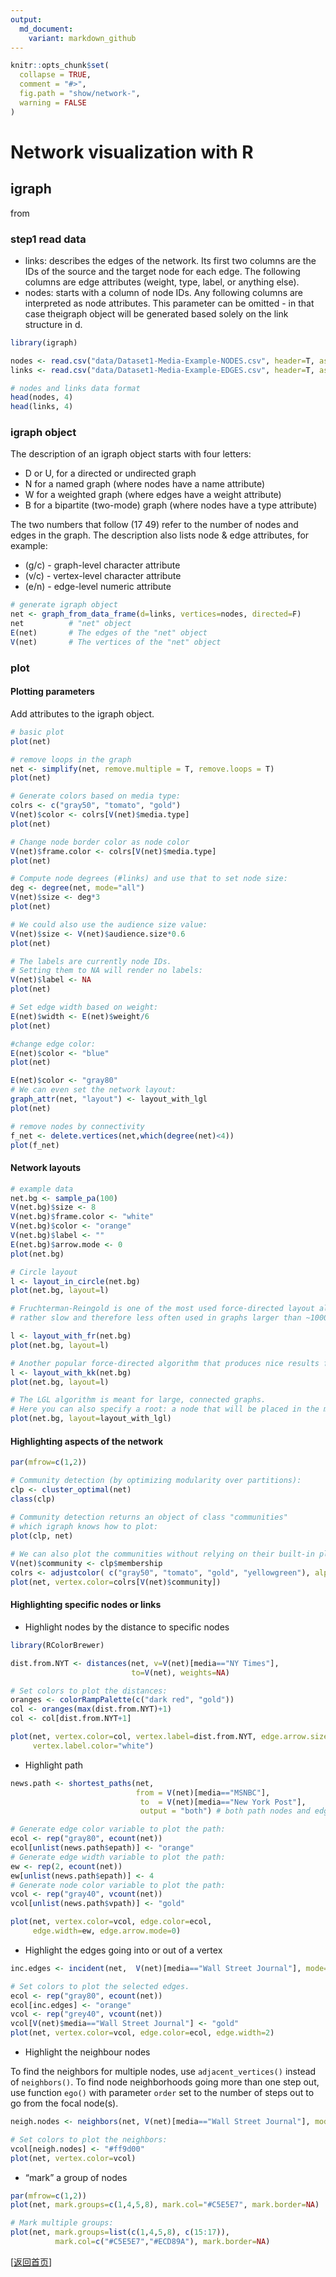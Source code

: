 ```yaml
---
output:
  md_document:
    variant: markdown_github
---
```


<!-- *.md is generated from *.Rmd. Please edit that file -->

```r
knitr::opts_chunk$set(
  collapse = TRUE,
  comment = "#>",
  fig.path = "show/network-",
  warning = FALSE
)
```

# Network visualization with R

## igraph

from [](http://kateto.net/network-visualization)


### step1 read data

- links: describes the edges of the network. Its first two columns are the IDs of the source and the target node for each edge. The following columns are edge attributes (weight, type, label, or anything else).
- nodes: starts with a column of node IDs. Any following columns are interpreted as node attributes. This parameter can be omitted - in that case theigraph object will be generated based solely on the link structure in d.

```r
library(igraph)

nodes <- read.csv("data/Dataset1-Media-Example-NODES.csv", header=T, as.is=T)
links <- read.csv("data/Dataset1-Media-Example-EDGES.csv", header=T, as.is=T)

# nodes and links data format
head(nodes, 4)
head(links, 4)

```

### igraph object

The description of an igraph object starts with four letters:

- D or U, for a directed or undirected graph
- N for a named graph (where nodes have a name attribute)
- W for a weighted graph (where edges have a weight attribute)
- B for a bipartite (two-mode) graph (where nodes have a type attribute)

The two numbers that follow (17 49) refer to the number of nodes and edges in the graph. The description also lists node & edge attributes, for example:

- (g/c) - graph-level character attribute
- (v/c) - vertex-level character attribute
- (e/n) - edge-level numeric attribute


```r
# generate igraph object
net <- graph_from_data_frame(d=links, vertices=nodes, directed=F) 
net          # "net" object
E(net)       # The edges of the "net" object
V(net)       # The vertices of the "net" object

```

### plot


#### Plotting parameters

Add attributes to the igraph object.

```r

# basic plot
plot(net)

# remove loops in the graph
net <- simplify(net, remove.multiple = T, remove.loops = T) 
plot(net)

# Generate colors based on media type:
colrs <- c("gray50", "tomato", "gold")
V(net)$color <- colrs[V(net)$media.type]
plot(net) 

# Change node border color as node color
V(net)$frame.color <- colrs[V(net)$media.type]
plot(net) 

# Compute node degrees (#links) and use that to set node size:
deg <- degree(net, mode="all")
V(net)$size <- deg*3
plot(net) 

# We could also use the audience size value:
V(net)$size <- V(net)$audience.size*0.6
plot(net) 

# The labels are currently node IDs.
# Setting them to NA will render no labels:
V(net)$label <- NA
plot(net) 

# Set edge width based on weight:
E(net)$width <- E(net)$weight/6
plot(net) 

#change edge color:
E(net)$color <- "blue"
plot(net)

E(net)$color <- "gray80"
# We can even set the network layout:
graph_attr(net, "layout") <- layout_with_lgl
plot(net) 

# remove nodes by connectivity
f_net <- delete.vertices(net,which(degree(net)<4))
plot(f_net)

```


#### Network layouts

```r
# example data
net.bg <- sample_pa(100) 
V(net.bg)$size <- 8
V(net.bg)$frame.color <- "white"
V(net.bg)$color <- "orange"
V(net.bg)$label <- "" 
E(net.bg)$arrow.mode <- 0
plot(net.bg)

# Circle layout
l <- layout_in_circle(net.bg)
plot(net.bg, layout=l)

# Fruchterman-Reingold is one of the most used force-directed layout algorithms out there.
# rather slow and therefore less often used in graphs larger than ~1000 vertices. 

l <- layout_with_fr(net.bg)
plot(net.bg, layout=l)

# Another popular force-directed algorithm that produces nice results for connected graphs is Kamada Kawai. 
l <- layout_with_kk(net.bg)
plot(net.bg, layout=l)

# The LGL algorithm is meant for large, connected graphs. 
# Here you can also specify a root: a node that will be placed in the middle of the layout.
plot(net.bg, layout=layout_with_lgl)
```

#### Highlighting aspects of the network

```r
par(mfrow=c(1,2))

# Community detection (by optimizing modularity over partitions):
clp <- cluster_optimal(net)
class(clp)

# Community detection returns an object of class "communities" 
# which igraph knows how to plot: 
plot(clp, net)
 
# We can also plot the communities without relying on their built-in plot:
V(net)$community <- clp$membership
colrs <- adjustcolor( c("gray50", "tomato", "gold", "yellowgreen"), alpha=.6)
plot(net, vertex.color=colrs[V(net)$community])

```


#### Highlighting specific nodes or links

- Highlight nodes by the distance to specific nodes
```r
library(RColorBrewer)

dist.from.NYT <- distances(net, v=V(net)[media=="NY Times"], 
                           to=V(net), weights=NA)

# Set colors to plot the distances:
oranges <- colorRampPalette(c("dark red", "gold"))
col <- oranges(max(dist.from.NYT)+1)
col <- col[dist.from.NYT+1]

plot(net, vertex.color=col, vertex.label=dist.from.NYT, edge.arrow.size=.6, 
     vertex.label.color="white")

```

- Highlight path


```r

news.path <- shortest_paths(net, 
                            from = V(net)[media=="MSNBC"], 
                             to  = V(net)[media=="New York Post"],
                             output = "both") # both path nodes and edges

# Generate edge color variable to plot the path:
ecol <- rep("gray80", ecount(net))
ecol[unlist(news.path$epath)] <- "orange"
# Generate edge width variable to plot the path:
ew <- rep(2, ecount(net))
ew[unlist(news.path$epath)] <- 4
# Generate node color variable to plot the path:
vcol <- rep("gray40", vcount(net))
vcol[unlist(news.path$vpath)] <- "gold"

plot(net, vertex.color=vcol, edge.color=ecol, 
     edge.width=ew, edge.arrow.mode=0)

```

- Highlight the edges going into or out of a vertex

```r

inc.edges <- incident(net,  V(net)[media=="Wall Street Journal"], mode="all")

# Set colors to plot the selected edges.
ecol <- rep("gray80", ecount(net))
ecol[inc.edges] <- "orange"
vcol <- rep("grey40", vcount(net))
vcol[V(net)$media=="Wall Street Journal"] <- "gold"
plot(net, vertex.color=vcol, edge.color=ecol, edge.width=2)


```

- Highlight the neighbour nodes

To find the neighbors for multiple nodes, use `adjacent_vertices()` instead of `neighbors()`. To find node neighborhoods going more than one step out, use function `ego()` with parameter `order` set to the number of steps out to go from the focal node(s).

```r
neigh.nodes <- neighbors(net, V(net)[media=="Wall Street Journal"], mode="out")

# Set colors to plot the neighbors:
vcol[neigh.nodes] <- "#ff9d00"
plot(net, vertex.color=vcol)
```

- "mark" a group of nodes

```r

par(mfrow=c(1,2))
plot(net, mark.groups=c(1,4,5,8), mark.col="#C5E5E7", mark.border=NA)

# Mark multiple groups:
plot(net, mark.groups=list(c(1,4,5,8), c(15:17)), 
          mark.col=c("#C5E5E7","#ECD89A"), mark.border=NA)

```

[[返回首页](../../README.md)]
